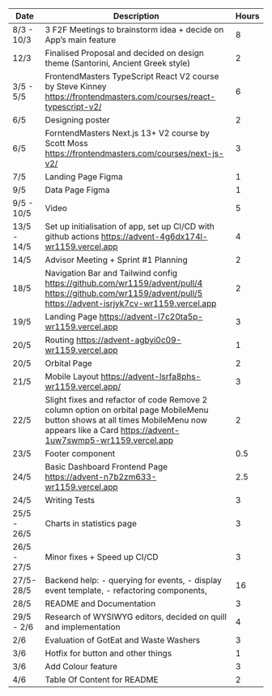 | Date        | Description                                                                                                                                                                                 | Hours |
| ----------- | ------------------------------------------------------------------------------------------------------------------------------------------------------------------------------------------- | ----- |
| 8/3 - 10/3  | 3 F2F Meetings to brainstorm idea + decide on App’s main feature                                                                                                                            | 8     |
| 12/3        | Finalised Proposal and decided on design theme (Santorini, Ancient Greek style)                                                                                                             | 2     |
| 3/5 - 5/5   | FrontendMasters TypeScript React V2 course by Steve Kinney https://frontendmasters.com/courses/react-typescript-v2/                                                                         | 6     |
| 6/5         | Designing poster                                                                                                                                                                            | 2     |
| 6/5         | ForntendMasters Next.js 13+ V2 course by Scott Moss https://frontendmasters.com/courses/next-js-v2/                                                                                         | 3     |
| 7/5         | Landing Page Figma                                                                                                                                                                          | 1     |
| 9/5         | Data Page Figma                                                                                                                                                                             | 1     |
| 9/5 - 10/5  | Video                                                                                                                                                                                       | 5     |
| 13/5 - 14/5 | Set up initialisation of app, set up CI/CD with github actions https://advent-4g6dx174l-wr1159.vercel.app                                                                                   | 4     |
| 14/5        | Advisor Meeting + Sprint #1 Planning                                                                                                                                                        | 2     |
| 18/5        | Navigation Bar and Tailwind config https://github.com/wr1159/advent/pull/4 https://github.com/wr1159/advent/pull/5 https://advent-isrjyk7cv-wr1159.vercel.app                               | 2     |
| 19/5        | Landing Page https://advent-l7c20ta5p-wr1159.vercel.app                                                                                                                                     | 3     |
| 20/5        | Routing https://advent-agbyi0c09-wr1159.vercel.app                                                                                                                                          | 1     |
| 20/5        | Orbital Page                                                                                                                                                                                | 2     |
| 21/5        | Mobile Layout https://advent-lsrfa8phs-wr1159.vercel.app/                                                                                                                                   | 3     |
| 22/5        | Slight fixes and refactor of code Remove 2 column option on orbital page MobileMenu button shows at all times MobileMenu now appears like a Card https://advent-1uw7swmp5-wr1159.vercel.app | 2     |
| 23/5        | Footer component                                                                                                                                                                            | 0.5   |
| 24/5        | Basic Dashboard Frontend Page https://advent-n7b2zm633-wr1159.vercel.app                                                                                                                    | 2.5   |
| 24/5        | Writing Tests                                                                                                                                                                               | 3     |
| 25/5 - 26/5 | Charts in statistics page                                                                                                                                                                   | 3     |
| 26/5 - 27/5 | Minor fixes + Speed up CI/CD                                                                                                                                                                | 3     |
| 27/5-28/5   | Backend help: - querying for events, - display event template, - refactoring components,                                                                                                    | 16    |
| 28/5        | README and Documentation                                                                                                                                                                    | 3     |
| 29/5 - 2/6  | Research of WYSIWYG editors, decided on quill and implementation                                                                                                                            | 4     |
| 2/6         | Evaluation of GotEat and Waste Washers                                                                                                                                                      | 3     |
| 3/6         | Hotfix for button and other things                                                                                                                                                          | 1     |
| 3/6         | Add Colour feature                                                                                                                                                                          | 3     |
| 4/6         | Table Of Content for README                                                                                                                                                                 | 2     |
